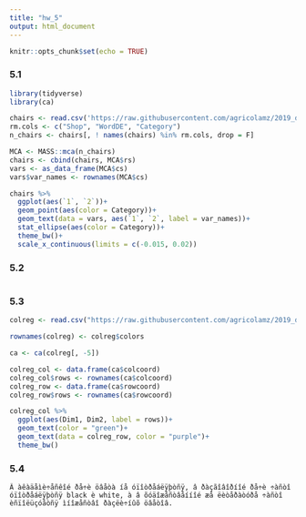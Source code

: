 ---
title: "hw_5"
output: html_document
---

```{r setup, include=FALSE}
knitr::opts_chunk$set(echo = TRUE)
```

### 5.1
```{r}
library(tidyverse)
library(ca)

chairs <- read.csv('https://raw.githubusercontent.com/agricolamz/2019_data_analysis_for_linguists/master/data/students/mcqueenaa/hw5_CA_MCA/hw5_chairs.csv')
rm.cols <- c("Shop", "WordDE", "Category") 
n_chairs <- chairs[, ! names(chairs) %in% rm.cols, drop = F]

MCA <- MASS::mca(n_chairs) 
chairs <- cbind(chairs, MCA$rs)
vars <- as_data_frame(MCA$cs)
vars$var_names <- rownames(MCA$cs)

chairs %>% 
  ggplot(aes(`1`, `2`))+
  geom_point(aes(color = Category))+
  geom_text(data = vars, aes(`1`, `2`, label = var_names))+
  stat_ellipse(aes(color = Category))+
  theme_bw()+
  scale_x_continuous(limits = c(-0.015, 0.02))
```
### 5.2
```{r}

```

### 5.3
```{r}
colreg <- read.csv("https://raw.githubusercontent.com/agricolamz/2019_data_analysis_for_linguists/master/data/students/mcqueenaa/hw5_CA_MCA/hw5_colreg.csv")

rownames(colreg) <- colreg$colors

ca <- ca(colreg[, -5])

colreg_col <- data.frame(ca$colcoord)
colreg_col$rows <- rownames(ca$colcoord)
colreg_row <- data.frame(ca$rowcoord)
colreg_row$rows <- rownames(ca$rowcoord)

colreg_col %>%
  ggplot(aes(Dim1, Dim2, label = rows))+
  geom_text(color = "green")+
  geom_text(data = colreg_row, color = "purple")+
  theme_bw()
```

### 5.4
```
Â àêàäåìè÷åñêîé ðå÷è öâåòà íå óïîòðåáëÿþòñÿ, â ðàçãîâîðíîé ðå÷è ÷àñòî óïîòðåáëÿþòñÿ black è white, à â õóäîæåñòâåííîé æå ëèòåðàòóðå ÷àñòî èñïîëüçóåòñÿ ìíîæåñòâî ðàçëè÷íûõ öâåòîâ.
```
